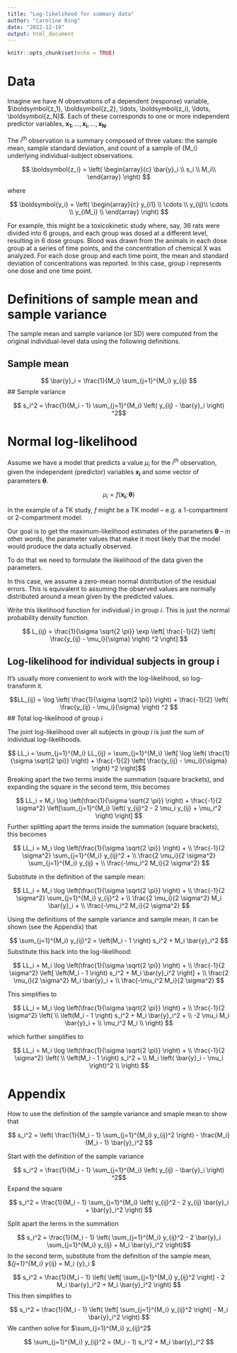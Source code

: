 ```yaml
---
title: "Log-likelihood for summary data"
author: "Caroline Ring"
date: "2022-12-19"
output: html_document
---
```


```r
knitr::opts_chunk$set(echo = TRUE)
```

# Data

Imagine we have $N$ observations of a dependent (response) variable, $\boldsymbol{z_1}, \boldsymbol{z_2}, \ldots, \boldsymbol{z_i), \ldots, \boldsymbol{z_N}$. Each of these corresponds to one or more independent predictor variables, $\boldsymbol{x_1}, \ldots, \boldsymbol{x_i}, \ldots, \boldsymbol{x_N}$.

The $i^{th}$ observation is a summary composed of three values: the sample mean, sample standard deviation, and count of a sample of {M_i} underlying individual-subject observations.

$$ \boldsymbol{z_i} =  \left(
\begin{array}{c}
\bar{y}_i  \\
s_i \\
M_i\\
\end{array} 
\right) $$

where

$$ \boldsymbol{y_i} = \left(
\begin{array}{c}
y_{i1} \\
\cdots \\
y_{ij}\\
\cdots \\
y_{iM_i} \\
\end{array} 
\right) $$

For example, this might be a toxicokinetic study where, say, 36 rats were divided into 6 groups, and each group was dosed at a different level, resulting in 6 dose groups. Blood was drawn from the animals in each dose group at a series of time points, and the concentration of chemical X was analyzed. For each dose group and each time point, the mean and standard deviation of concentrations was reported. In this case, group $i$ represents one dose and one time point.

# Definitions of sample mean and sample variance

The sample mean and sample variance (or SD) were computed from the original individual-level data using the following definitions.

## Sample mean

$$ \bar{y}_i = \frac{1}{M_i} \sum_{j=1}^{M_i} y_{ij} $$
## Sample variance

$$ s_i^2 = \frac{1}{M_i - 1} \sum_{j=1}^{M_i} \left( y_{ij} - \bar{y}_i \right) ^2$$

# Normal log-likelihood

Assume we have a model that predicts a value $\mu_i$ for the $i^{th}$ observation, given the independent (predictor) variables $\boldsymbol{x_i}$ and some vector of parameters $\boldsymbol{\theta}$.

$$ \mu_i = f(\boldsymbol{x_i}; \boldsymbol{\theta}) $$

In the example of a TK study, $f$ might be a TK model -- e.g. a 1-compartment or 2-compartment model.

Our goal is to get the maximum-likelihood estimates of the parameters $\boldsymbol{\theta}$ -- in other words, the parameter values that make it most likely that the model would produce the data actually observed. 

To do that we need to formulate the likelihood of the data given the parameters.

In this case, we assume a zero-mean normal distribution of the residual errors. This is equivalent to assuming the observed values are normally distributed around a mean given by the predicted values.

Write this likelihood function for individual $j$ in group $i$. This is just the normal probability density function.

$$ L_{ij} = \frac{1}{\sigma \sqrt{2 \pi}} \exp \left[ \frac{-1}{2} \left( \frac{y_{ij} - \mu_i}{\sigma} \right) ^2 \right] $$

## Log-likelihood for individual subjects in group i

It's usually more convenient to work with the log-likelihood, so log-transform it.

$$LL_{ij} = \log \left( \frac{1}{\sigma \sqrt{2 \pi}} \right) + \frac{-1}{2} \left( \frac{y_{ij} - \mu_i}{\sigma} \right) ^2 $$
## Total log-likelihood of group i

The joint log-likelihood over all subjects in group $i$ is just the sum of individual log-likelihoods.

$$ LL_i = \sum_{j=1}^{M_i} LL_{ij} =  \sum_{j=1}^{M_i} \left[ \log \left( \frac{1}{\sigma \sqrt{2 \pi}} \right) + \frac{-1}{2} \left( \frac{y_{ij} - \mu_i}{\sigma} \right) ^2 \right]$$
Breaking apart the two terms inside the summation (square brackets), and expanding the square in the second term, this becomes

$$ LL_i = M_i \log \left(\frac{1}{\sigma \sqrt{2 \pi}} \right) + \frac{-1}{2 \sigma^2} \left[\sum_{j=1}^{M_i} \left( y_{ij}^2 - 2 \mu_i y_{ij} + \mu_i^2  \right) \right]  $$
Further splitting apart the terms inside the summation (square brackets), this becomes

$$ LL_i = M_i \log \left(\frac{1}{\sigma \sqrt{2 \pi}} \right) + \\
\frac{-1}{2 \sigma^2} \sum_{j=1}^{M_i} y_{ij}^2 + \\
\frac{2 \mu_i}{2 \sigma^2} \sum_{j=1}^{M_i} y_{ij} + \\
\frac{-\mu_i^2 M_i}{2 \sigma^2} $$

Substitute in the definition of the sample mean:

$$ LL_i = M_i \log \left(\frac{1}{\sigma \sqrt{2 \pi}} \right) + \\
\frac{-1}{2 \sigma^2} \sum_{j=1}^{M_i} y_{ij}^2 + \\
\frac{2 \mu_i}{2 \sigma^2} M_i \bar{y}_i + \\
\frac{-\mu_i^2 M_i}{2 \sigma^2} $$

Using the definitions of the sample variance and sample mean, it can be shown (see the Appendix) that

$$ \sum_{j=1}^{M_i}  y_{ij}^2 = \left(M_i - 1 \right)  s_i^2 + M_i \bar{y}_i^2  $$
Substitute this back into the log-likelihood:

$$ LL_i = M_i \log \left(\frac{1}{\sigma \sqrt{2 \pi}} \right) + \\
\frac{-1}{2 \sigma^2} \left[ \left(M_i - 1 \right)  s_i^2 + M_i \bar{y}_i^2 \right] + \\
\frac{2 \mu_i}{2 \sigma^2} M_i \bar{y}_i + \\
\frac{-\mu_i^2 M_i}{2 \sigma^2} $$

This simplifies to

$$ LL_i = M_i \log \left(\frac{1}{\sigma \sqrt{2 \pi}} \right) + \\
\frac{-1}{2 \sigma^2} \left( \\
\left(M_i - 1 \right)  s_i^2 + M_i \bar{y}_i^2  + \\
-2 \mu_i M_i \bar{y}_i + \\
\mu_i^2 M_i \\
\right) $$

which further simplifies to

$$ LL_i = M_i \log \left(\frac{1}{\sigma \sqrt{2 \pi}} \right) + \\
\frac{-1}{2 \sigma^2} \left( \\
\left(M_i - 1 \right)  s_i^2 + \\
M_i \left( \bar{y}_i - \mu_i \right)^2 \\
\right) $$

# Appendix

How to use the definition of the sample variance and smaple mean to show that

$$ s_i^2 = \left( \frac{1}{M_i - 1} \sum_{j=1}^{M_i}  y_{ij}^2 \right) - \frac{M_i}{M_i - 1} \bar{y}_i^2 $$

Start with the definition of the sample variance

$$ s_i^2 = \frac{1}{M_i - 1} \sum_{j=1}^{M_i} \left( y_{ij} - \bar{y}_i \right) ^2$$
Expand the square

$$ s_i^2 = \frac{1}{M_i - 1} \sum_{j=1}^{M_i} \left( y_{ij}^2 - 2 y_{ij} \bar{y}_i + \bar{y}_i^2 \right) $$

Split apart the terms in the summation

$$ s_i^2 = \frac{1}{M_i - 1} \left( \sum_{j=1}^{M_i} y_{ij}^2  - 2 \bar{y}_i  \sum_{j=1}^{M_i} y_{ij} + M_i \bar{y}_i^2 \right)$$
In the second term, substitute from the definition of the sample mean, $\sum_{j=1}^{M_i} y_{ij} = M_i \bar{y}_i $

$$ s_i^2 = \frac{1}{M_i - 1} \left( \left[ \sum_{j=1}^{M_i} y_{ij}^2 \right]  - 2 M_i \bar{y}_i^2  + M_i \bar{y}_i^2 \right) $$
This then simplifies to

$$ s_i^2 = \frac{1}{M_i - 1} \left( \left[ \sum_{j=1}^{M_i} y_{ij}^2 \right]  -  M_i \bar{y}_i^2 \right) $$
We canthen solve for $\sum_{j=1}^{M_i} y_{ij}^2$

$$ \sum_{j=1}^{M_i} y_{ij}^2 = (M_i - 1) s_i^2 + M_i \bar{y}_i^2 $$
